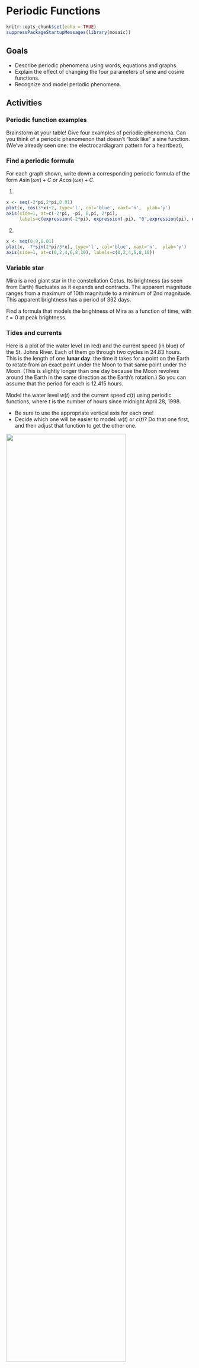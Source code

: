 # Periodic Functions


```r
knitr::opts_chunk$set(echo = TRUE)
suppressPackageStartupMessages(library(mosaic))
```

##  Goals

* Describe periodic phenomena using words, equations and graphs.
* Explain the effect of changing the four parameters of sine and cosine functions.
* Recognize and model periodic phenomena.


##  Activities

### Periodic function examples

Brainstorm at your table! Give four examples of periodic phenomena. Can you think of a periodic phenomenon that doesn't "look like" a sine function. (We've already seen one: the electrocardiagram pattern for a heartbeat),


### Find a periodic formula
For each graph shown, write down a corresponding periodic formula of the form $A \sin(\omega x) + C$ or $A \cos(\omega x) + C$.


<!--
1. 

```r
x <- seq(0,20*pi,0.01)
plot(x, -8 * cos(x/10), type='l', col='blue', xaxt='n',  ylab='y')
axis(side=1, at=c(0,5*pi, 10*pi, 15*pi, 20*pi), labels=c("0",expression(5*pi), expression(10*pi), expression(15*pi), expression(20*pi)))

```

-->

1.

```r
x <- seq(-2*pi,2*pi,0.01)
plot(x, cos(3*x)+2, type='l', col='blue', xaxt='n',  ylab='y')
axis(side=1, at=c(-2*pi, -pi, 0,pi, 2*pi),
     labels=c(expression(-2*pi), expression(-pi), "0",expression(pi), expression(2*pi)))
```



2.

```r
x <- seq(0,9,0.01)
plot(x, -7*sin(2*pi/3*x), type='l', col='blue', xaxt='n',  ylab='y')
axis(side=1, at=c(0,2,4,6,8,10), labels=c(0,2,4,6,8,10))

```




<!--
3.

```r
x <- seq(0,pi,0.01)
plot(x, -40*sin(2*x)+50, type='l', col='blue', xaxt='n',  ylab='y')
axis(side=1, at=c(0,pi/2, pi), labels=c("0",expression(pi/2), expression(pi)))

```
-->

### Variable star

Mira is a red giant star in the constellation Cetus. Its brightness (as seen from Earth) fluctuates as it expands and contracts. The apparent magnitude ranges from a maximum of 10th magnitude to a minimum of 2nd magnitude. This apparent brightness has a period of 332 days.

Find a formula that models the brightness of Mira as a function of time, with $t=0$ at peak brightness.

### Tides and currents

 Here is a plot of the water level (in red) and the current speed (in blue) of the St. Johns River. Each of them go through two cycles in 24.83 hours. This is the length of one **lunar day**: the time it takes for a point on the Earth to rotate from an exact point under the Moon to that same point under the Moon. (This is slightly longer than one day because the Moon revolves around the Earth in the same direction as the Earth's rotation.) So you can assume that the period for each is 12.415 hours.

Model the water level $w(t)$ and the current speed $c(t)$ using periodic functions, where $t$ is the number of hours since midnight April 28, 1998. 

* Be sure to use the appropriate vertical axis for each one!
* Decide which one will be easier to model: $w(t)$ or $c(t)$? Do that one first, and then adjust that function to get the other one.

![](images/tidevscurrentstjohns.jpeg){width=80%}

Image Source: https://tidesandcurrents.noaa.gov/


<!--   actually take 25 hour cycle!!!  Unlike a 24-hour solar day, a lunar day lasts 24 hours and 50 minutes. This occurs because the moon revolves around the Earth in the same direction that the Earth is rotating on its axis  -->

### Rainfall in Seattle

Here is the average rainfall in Seattle.

**Month**   | Jan | Feb | Mar | Apr | May | Jun | Jul | Aug | Sep | Oct | Nov | Dec 
-------|-------|-------|-------|-------|-------|-------|-------|-------|-------|-------|-------|-------
**Rainfall** (inches) | 5.1 | 3.9 | 4 | 2.8 | 1.9 | 1.5 | 0.9 | 1.2 | 1.9 | 3.2 | 5.4 |  6.1

Model the monthly rainfall with a periodic function $r(t)$ where $t=0$ corresponds to January. Your function must attain its maximum in December, so you will need a horizontal shift!


## Solutions


### Periodic function examples

There are lots of period functions. How about:

* The average monthly temperature in St Paul. The period of this function is one year, and it looks a lot like a sine function.
* The traffic on I-94. The period of this function is one week.
* The number of students in our classrrom. The period of this function is one week.
* The percentage of the moon that is illuminated. The period of this function is one lunar month.

### Find a periodic formula




1. The function is $\cos\left(3x \right)+1$




2. The function is $-6 \sin\left(\frac{2\pi}{3} \right)$



### Variable star

The amplitude is $(10-2)/2=4$ and the vertical shift is $(10+2)/2=6$. The period is 332 days, so our formula is
$$ 4 \cos \left( \frac{2 \pi}{335} t\right).$$

### Tides and currents


The current speed uses the vertical axis on the left. The maximum is 3 and the minimum is -3. So the amplitude is 3 and there is no vertical shift. The maximuum is achieved at $t=0$, so we can just use a cosine curve:
$$
c(t) = 3 \cos \left( \frac{2 \pi}{12.415} t \right)
$$

The water level is modeled by a cosine curve *shifted to the right*. The water level has amplitude $(5.5 - (-0.5))/2) = 6/2=3$ and vertical shift $(5.5 + (-0.5))/2) = 3$. The period is $12.415$ hours, and we must shift to the right by one fourth of that amount, so $\phi=-12.415/4 \approx  -3.1$. So
$$ w(t) = 3 \cos \left( \frac{2 \pi}{12.415} ( t - 3.1) \right)  +3$$


### Rainfall in Seattle

The amplitude is about $5/2=2.5$ and the vertical shift is $7/2=3.5$. The period is 12 months. We reach our peak in December, so we must shift a cosine curve to the left by $\phi=1$ unit. So our function is
$$ r(t) = 2.5 \cos \left( \frac{2\pi}{12} ( t + 1) \right) + 3.5.$$

